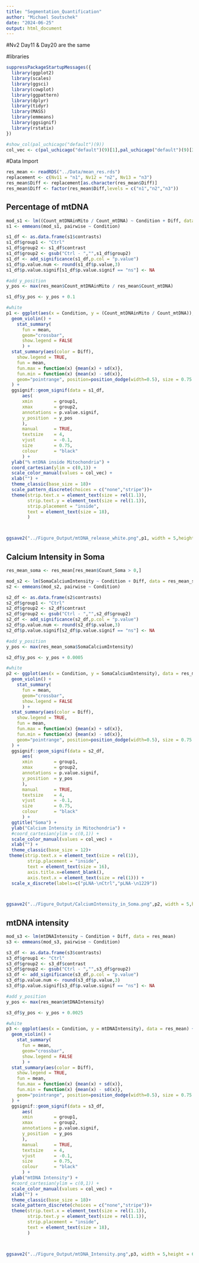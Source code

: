 ```yaml
---
title: "Segmentation_Quantification"
author: "Michael Soutschek"
date: "2024-06-25"
output: html_document
---
```


#Nv2 Day11 & Day20 are the same

#libraries
```r
suppressPackageStartupMessages({
  library(ggplot2)
  library(scales)
  library(ggsci)
  library(cowplot)
  library(ggpattern)
  library(dplyr)
  library(tidyr)
  library(MASS)
  library(emmeans)
  library(ggsignif)
  library(rstatix)
})
```

```r
#show_col(pal_uchicago("default")(9))
col_vec <- c(pal_uchicago("default")(9)[1],pal_uchicago("default")(9)[3],pal_uchicago("default")(9)[5])
```


#Data Import
```r
res_mean <- readRDS("../Data/mean_res.rds")
replacement <- c(Nv11 = "n1", Nv12 = "n2", Nv13 = "n3")
res_mean$Diff <- replacement[as.character(res_mean$Diff)]
res_mean$Diff <- factor(res_mean$Diff,levels = c("n1","n2","n3"))
```


## Percentage of mtDNA

```r
mod_s1 <- lm((Count_mtDNAinMito / Count_mtDNA) ~ Condition + Diff, data = res_mean)
s1 <- emmeans(mod_s1, pairwise ~ Condition)
```

```r
s1_df <- as.data.frame(s1$contrasts)
s1_df$group1 <- "Ctrl"
s1_df$group2 <- s1_df$contrast
s1_df$group2 <- gsub("Ctrl - ","",s1_df$group2)
s1_df <- add_significance(s1_df,p.col = "p.value")
s1_df$p.value.num <- round(s1_df$p.value,3)
s1_df$p.value.signif[s1_df$p.value.signif == "ns"] <- NA

#add y_position
y_pos <- max(res_mean$Count_mtDNAinMito / res_mean$Count_mtDNA)

s1_df$y_pos <- y_pos + 0.1
```

```r
#white
p1 <- ggplot(aes(x = Condition, y = (Count_mtDNAinMito / Count_mtDNA)), data = res_mean) +
  geom_violin() +
    stat_summary(
      fun = mean,
      geom="crossbar",
      show.legend = FALSE
      ) +
  stat_summary(aes(color = Diff),
    show.legend = TRUE,
    fun = mean,
    fun.max = function(x) {mean(x) + sd(x)},
    fun.min = function(x) {mean(x) - sd(x)},
    geom="pointrange", position=position_dodge(width=0.5), size = 0.75
  ) +
  ggsignif::geom_signif(data = s1_df,
      aes(
      xmin        = group1,
      xmax        = group2,
      annotations = p.value.signif,
      y_position  = y_pos
      ),
      manual      = TRUE,
      textsize    = 4,
      vjust       = -0.1,
      size        = 0.75,
      colour      = "black"
      ) +
  ylab("% mtDNA inside Mitochondria") +
  coord_cartesian(ylim = c(0,1)) +
  scale_color_manual(values = col_vec) +
  xlab("") +
  theme_classic(base_size = 18)+
  scale_pattern_discrete(choices = c("none","stripe"))+
  theme(strip.text.x = element_text(size = rel(1.1)),
        strip.text.y = element_text(size = rel(1.1)),
        strip.placement = "inside",
        text = element_text(size = 18),
        )



ggsave2("../Figure_Output/mtDNA_release_white.png",p1, width = 5,height = 6, bg = "transparent")
```

## Calcium Intensity in Soma

```r
res_mean_soma <- res_mean[res_mean$Count_Soma > 0,]
```


```r
mod_s2 <- lm(SomaCalciumIntensity ~ Condition + Diff, data = res_mean_soma)
s2 <- emmeans(mod_s2, pairwise ~ Condition)
```

```r
s2_df <- as.data.frame(s2$contrasts)
s2_df$group1 <- "Ctrl"
s2_df$group2 <- s2_df$contrast
s2_df$group2 <- gsub("Ctrl - ","",s2_df$group2)
s2_df <- add_significance(s2_df,p.col = "p.value")
s2_df$p.value.num <- round(s2_df$p.value,3)
s2_df$p.value.signif[s2_df$p.value.signif == "ns"] <- NA

#add y_position
y_pos <- max(res_mean_soma$SomaCalciumIntensity)

s2_df$y_pos <- y_pos + 0.0005
```

```r
#white
p2 <- ggplot(aes(x = Condition, y = SomaCalciumIntensity), data = res_mean_soma) +
  geom_violin() +
    stat_summary(
      fun = mean,
      geom="crossbar",
      show.legend = FALSE
      ) +
  stat_summary(aes(color = Diff),
    show.legend = TRUE,
    fun = mean,
    fun.max = function(x) {mean(x) + sd(x)},
    fun.min = function(x) {mean(x) - sd(x)},
    geom="pointrange", position=position_dodge(width=0.5), size = 0.75
  ) +
  ggsignif::geom_signif(data = s2_df,
      aes(
      xmin        = group1,
      xmax        = group2,
      annotations = p.value.signif,
      y_position  = y_pos
      ),
      manual      = TRUE,
      textsize    = 4,
      vjust       = -0.1,
      size        = 0.75,
      colour      = "black"
      ) +
  ggtitle("Soma") +
  ylab("Calcium Intensity in Mitochondria") +
  #coord_cartesian(ylim = c(0,1)) +
  scale_color_manual(values = col_vec) +
  xlab("") +
  theme_classic(base_size = 12)+
 theme(strip.text.x = element_text(size = rel(1)),
        strip.placement = "inside",
        text = element_text(size = 16), 
        axis.title.x=element_blank(),
        axis.text.x = element_text(size = rel(1))) +
  scale_x_discrete(labels=c("pLNA-\nCtrl","pLNA-\n1229"))



ggsave2("../Figure_Output/CalciumIntensity_in_Soma.png",p2, width = 5,height = 4.75, bg = "transparent")
```



## mtDNA intensity
```r
mod_s3 <- lm(mtDNAIntensity ~ Condition + Diff, data = res_mean)
s3 <- emmeans(mod_s3, pairwise ~ Condition)
```

```r
s3_df <- as.data.frame(s3$contrasts)
s3_df$group1 <- "Ctrl"
s3_df$group2 <- s3_df$contrast
s3_df$group2 <- gsub("Ctrl - ","",s3_df$group2)
s3_df <- add_significance(s3_df,p.col = "p.value")
s3_df$p.value.num <- round(s3_df$p.value,3)
s3_df$p.value.signif[s3_df$p.value.signif == "ns"] <- NA

#add y_position
y_pos <- max(res_mean$mtDNAIntensity)

s3_df$y_pos <- y_pos + 0.0025
```

```r
#white
p3 <- ggplot(aes(x = Condition, y = mtDNAIntensity), data = res_mean) +
  geom_violin() +
    stat_summary(
      fun = mean,
      geom="crossbar",
      show.legend = FALSE
      ) +
  stat_summary(aes(color = Diff),
    show.legend = TRUE,
    fun = mean,
    fun.max = function(x) {mean(x) + sd(x)},
    fun.min = function(x) {mean(x) - sd(x)},
    geom="pointrange", position=position_dodge(width=0.5), size = 0.75
  ) +
  ggsignif::geom_signif(data = s3_df,
      aes(
      xmin        = group1,
      xmax        = group2,
      annotations = p.value.signif,
      y_position  = y_pos
      ),
      manual      = TRUE,
      textsize    = 4,
      vjust       = -0.1,
      size        = 0.75,
      colour      = "black"
      ) +
  ylab("mtDNA Intensity") +
  #coord_cartesian(ylim = c(0,1)) +
  scale_color_manual(values = col_vec) +
  xlab("") +
  theme_classic(base_size = 18)+
  scale_pattern_discrete(choices = c("none","stripe"))+
  theme(strip.text.x = element_text(size = rel(1.1)),
        strip.text.y = element_text(size = rel(1.1)),
        strip.placement = "inside",
        text = element_text(size = 18),
        )



ggsave2("../Figure_Output/mtDNA_Intensity.png",p3, width = 5,height = 6, bg = "transparent")
```
